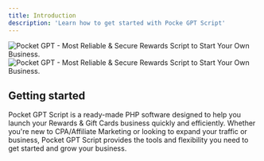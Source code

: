 ```yaml
---
title: Introduction
description: 'Learn how to get started with Pocke GPT Script'
---
```

<Frame>
<img
  className="block dark:hidden"
  src="/images/pocket_v4_inline.png"
  alt="Pocket GPT - Most Reliable & Secure Rewards Script to Start Your Own Business."
/>
<img
  className="hidden dark:block"
  src="/images/pocket_v4_inline.png"
  alt="Pocket GPT - Most Reliable & Secure Rewards Script to Start Your Own Business."
/>
</Frame>

## Getting started

Pocket GPT Script is a ready-made PHP software designed to help you launch your Rewards & Gift Cards business quickly and efficiently. Whether you're new to CPA/Affiliate Marketing or looking to expand your traffic or business, Pocket GPT Script provides the tools and flexibility you need to get started and grow your business.
